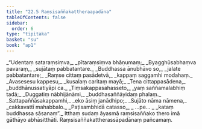 ```yaml
---
title: "22.5 Raṃsisaññakattheraapadāna"
tableOfContents: false
sidebar:
  order: 6
type: "tipitaka"
basket: "su"
book: "ap1"
---
```



<DynamicBreadcrumb />

<Division number="21" book="ap1">

<Paragraph number="2850" type="verses" book="ap1">
_“Udentaṃ sataraṃsiṃva,_  
_pītaraṃsiṃva bhāṇumaṃ;_  
_Byagghūsabhaṃva pavaraṃ,_  
_sujātaṃ pabbatantare._  

</Paragraph>

</Division>
<Division number="22" book="ap1">

<Paragraph number="2851" type="verses" book="ap1">
_Buddhassa ānubhāvo so,_  
_jalate pabbatantare;_  
_Raṃse cittaṃ pasādetvā,_  
_kappaṃ saggamhi modahaṃ._  

</Paragraph>

</Division>
<Division number="23" book="ap1">

<Paragraph number="2852" type="verses" book="ap1">
_Avasesesu kappesu,_  
_kusalaṃ caritaṃ mayā;_  
_Tena cittappasādena,_  
_buddhānussatiyāpi ca._  

</Paragraph>

</Division>
<Division number="24" book="ap1">

<Paragraph number="2853" type="verses" book="ap1">
_Tiṃsakappasahasseto,_  
_yaṃ saññamalabhiṃ tadā;_  
_Duggatiṃ nābhijānāmi,_  
_buddhasaññāyidaṃ phalaṃ._  

</Paragraph>

</Division>
<Division number="25" book="ap1">

<Paragraph number="2854" type="verses" book="ap1">
_Sattapaññāsakappamhi,_  
_eko āsiṃ janādhipo;_  
_Sujāto nāma nāmena,_  
_cakkavattī mahabbalo._  

</Paragraph>

</Division>
<Division number="26" book="ap1">

<Paragraph number="2855" type="verses" book="ap1">
_Paṭisambhidā catasso,_  
_ …pe… _  
_kataṃ buddhassa sāsanaṃ”._  

</Paragraph>

<Paragraph number="2856" book="ap1">
Itthaṃ sudaṃ āyasmā raṃsisaññako thero imā gāthāyo abhāsitthāti.

</Paragraph>
</Division>

<Paragraph number="2857" type="center" book="ap1">
Raṃsisaññakattherassāpadānaṃ pañcamaṃ.
</Paragraph>